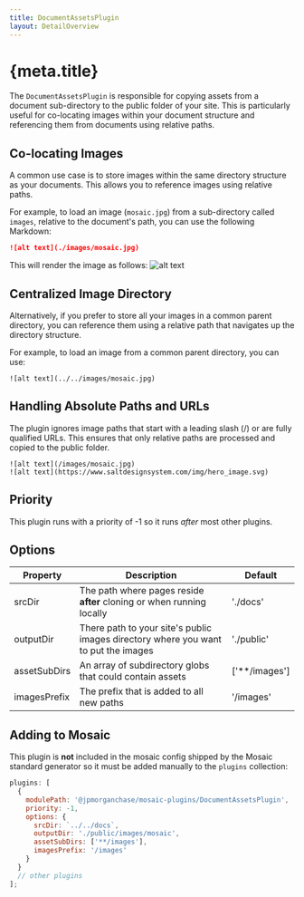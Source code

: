 ```yaml
---
title: DocumentAssetsPlugin
layout: DetailOverview
---
```


# {meta.title}

The `DocumentAssetsPlugin` is responsible for copying assets from a document sub-directory to the public folder of your site. This is particularly useful for co-locating images within your document structure and referencing them from documents using relative paths.

## Co-locating Images

A common use case is to store images within the same directory structure as your documents. This allows you to reference images using relative paths.

For example, to load an image (`mosaic.jpg`) from a sub-directory called `images`, relative to the document's path, you can use the following Markdown:

```markdown
![alt text](./images/mosaic.jpg)
```

This will render the image as follows:
![alt text](./images/mosaic.jpg)

## Centralized Image Directory

Alternatively, if you prefer to store all your images in a common parent directory, you can reference them using a relative path that navigates up the directory structure.

For example, to load an image from a common parent directory, you can use:

```
![alt text](../../images/mosaic.jpg)
```

## Handling Absolute Paths and URLs

The plugin ignores image paths that start with a leading slash (/) or are fully qualified URLs. This ensures that only relative paths are processed and copied to the public folder.

```
![alt text](/images/mosaic.jpg)
![alt text](https://www.saltdesignsystem.com/img/hero_image.svg)
```

## Priority

This plugin runs with a priority of -1 so it runs _after_ most other plugins.

## Options

| Property     | Description                                                                        | Default       |
| ------------ | ---------------------------------------------------------------------------------- | ------------- |
| srcDir       | The path where pages reside **after** cloning or when running locally              | './docs'      |
| outputDir    | There path to your site's public images directory where you want to put the images | './public'    |
| assetSubDirs | An array of subdirectory globs that could contain assets                           | ['**/images'] |
| imagesPrefix | The prefix that is added to all new paths                                          | '/images'     |

## Adding to Mosaic

This plugin is **not** included in the mosaic config shipped by the Mosaic standard generator so it must be added manually to the `plugins` collection:

```js
plugins: [
  {
    modulePath: '@jpmorganchase/mosaic-plugins/DocumentAssetsPlugin',
    priority: -1,
    options: {
      srcDir: `../../docs`,
      outputDir: './public/images/mosaic',
      assetSubDirs: ['**/images'],
      imagesPrefix: '/images'
    }
  }
  // other plugins
];
```
